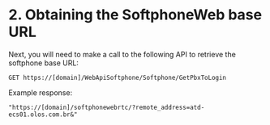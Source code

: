 # 2. Obtaining the SoftphoneWeb base URL

Next, you will need to make a call to the following API to retrieve the softphone base URL:

```
GET https://[domain]/WebApiSoftphone/Softphone/GetPbxToLogin
```

Example response:

```
"https://[domain]/softphonewebrtc/?remote_address=atd-ecs01.olos.com.br&"
``` 